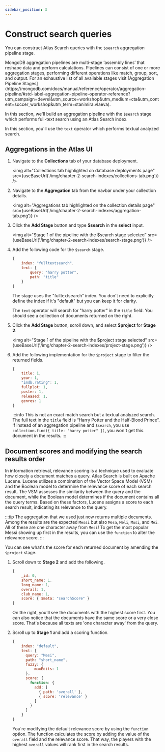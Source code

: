```yaml
---
sidebar_position: 3
---
```



# Construct search queries

You can construct Atlas Search queries with the `$search` aggregation pipeline stage.

<Link href="https://mongodb.com/docs/manual/core/aggregation-pipeline">MongoDB aggregation pipelines</Link> are multi-stage ‘assembly lines’ that reshape data and perform calculations. Pipelines can consist of one or more aggregation stages, performing different operations like match, group, sort, and output. For an exhaustive list of all available stages visit [Aggregation Pipeline Stages](https://mongodb.com/docs/manual/reference/operator/aggregation-pipeline/#std-label-aggregation-pipeline-operator-reference?utm_campaign=devrel&utm_source=workshop&utm_medium=cta&utm_content=soccer_workshop&utm_term=stanimira.vlaeva).

In this section, we'll build an aggregation pipeline with the `$search` stage which performs full-text search using an Atlas Search index.

In this section, you'll use the `text` operator which performs textual analyzed search.

## Aggregations in the Atlas UI

1. Navigate to the **Collections** tab of your database deployment.

    <img
        alt="Collections tab highlighted on database deployments page"
        src={useBaseUrl('/img/chapter-2-search-indexes/collections-tab.png')}
    />

1. Navigate to the **Aggregation** tab from the navbar under your collection details.

    <img
        alt="Aggregations tab highlighted on the collection details page"
        src={useBaseUrl('/img/chapter-2-search-indexes/aggregation-tab.png')}
    />

1. Click the **Add Stage** button and type **$search** in the **select** input.

    <img
        alt="Stage 1 of the pipeline with the $search stage selected"
        src={useBaseUrl('/img/chapter-2-search-indexes/search-stage.png')}
    />

1. Add the following code for the `$search` stage.

    ```js
    {
        index: "fulltextsearch",
        text: {
            query: "harry potter",
            path: "title"
        }
    }
    ```

    The stage uses the "fulltextsearch" index. You don't need to explicitly define the index if it's "default" but you can keep it for clarity.

    The `text` operator will search for "harry potter" in the `title` field. You should see a collection of documents returned on the right.

1. Click the **Add Stage** button, scroll down, and select **$project** for **Stage 2**.

    <img
        alt="Stage 1 of the pipeline with the $project stage selected"
        src={useBaseUrl('/img/chapter-2-search-indexes/project-stage.png')}
    />

1. Add the following implementation for the `$project` stage to filter the returned fields.

    ```js
    {
        title: 1,
        year: 1,
        "imdb.rating": 1,
        fullplot: 1,
        poster: 1,
        released: 1,
        genres: 1
    }
    ```

    :::info
    This is not an exact match search but a textual analyzed search. The full text in the `title` field is “Harry Potter and the Half-Blood Prince”. If instead of an aggregation pipeline and `$search`, you use `collection.find({ title: "harry potter" })`, you won't get this document in the results.
    :::

## Document scores and modifying the search results order

In information retrieval, relevance scoring is a technique used to evaluate how closely a document matches a query. Atlas Search is built on Apache Lucene. Lucene utilizes a combination of the Vector Space Model (VSM) and the Boolean model to determine the relevance score of each search result. The VSM assesses the similarity between the query and the document, while the Boolean model determines if the document contains all the query terms. Based on these factors, Lucene assigns a score to each search result, indicating its relevance to the query.

:::tip
The aggregation that we used just now returns multiple documents. Among the results are the expected `Messi` but also `Mesa`, `Meli`, `Musi`, and `Mei`. All of these are one character away from `Mesi`! To get the most popular Messi showing up first in the results, you can use the `function` to alter the relevance score.
:::

You can see what's the score for each returned document by amending the `$project` stage.

1. Scroll down to **Stage 2** and add the following.

    ```js
    {
        _id: 0,
        short_name: 1,
        long_name: 1,
        overall: 1,
        club_name: 1,
        score: { $meta: "searchScore" }
    }
    ```

    On the right, you'll see the documents with the highest score first. You can also notice that the documents have the same score or a very close score. That's because all texts are 'one character away' from the query.

1. Scroll up to **Stage 1** and add a scoring function.

    ```js
    {
        index: "default",
        text: {
          query: "Mesi",
          path: "short_name",
          fuzzy: {
              maxEdits: 1
          },
          score: {
            function: {
              add: [
                { path: 'overall' },
                { score: 'relevance' }
              ]
            }
          }
        }
    }
    ```

    You're modifying the default relevance score by using the `function` option. The function calculates the score by adding the value of the `overall` field and the relevance score. That way, the players with the highest `overall` values will rank first in the search results.


